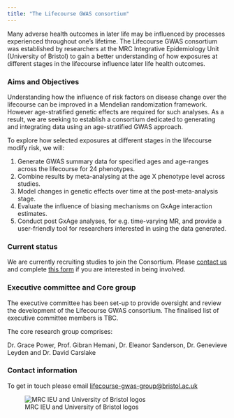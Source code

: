 ```yaml
---
title: "The Lifecourse GWAS consortium"
---
```


 Many adverse health outcomes in later life may be influenced by processes experienced throughout one's lifetime.  The Lifecourse GWAS consortium was established by researchers at the MRC Integrative Epidemiology Unit (University of Bristol) to gain a better understanding of how exposures at different stages in the lifecourse influence later life health outcomes. 
 

### Aims and Objectives 
 
Understanding how the influence of risk factors on disease change over the lifecourse can be improved in a Mendelian randomization framework. However age-stratified genetic effects are required for such analyses. As a result, we are seeking to establish a consortium dedicated to generating and integrating data using an age-stratified GWAS approach.

To explore how selected exposures at different stages in the lifecourse modify risk, we will:

1. Generate GWAS summary data for specified ages and age-ranges across the lifecourse for 24 phenotypes.
2. Combine results by meta-analysing at the age X phenotype level across studies.
3. Model changes in genetic effects over time at the post-meta-analysis stage.
4. Evaluate the influence of biasing mechanisms on GxAge interaction estimates.
5. Conduct post GxAge analyses, for e.g. time-varying MR, and provide a user-friendly tool for researchers interested in using the data generated. 



### Current status

We are currently recruiting studies to join the Consortium. Please [contact us](mailto:lifecourse-gwas-group@bristol.ac.uk) and complete [this form](https://forms.office.com/Pages/ResponsePage.aspx?id=MH_ksn3NTkql2rGM8aQVG0U72k35TltGgATkuYTORv1UOFpZQVlHRDBHWUlVUFkzVjNZMjdBMTdMWS4u) if you are interested in being involved. 



### Executive committee and Core group 

The executive committee has been set-up to provide oversight and review the development of the Lifecourse GWAS consortium. The finalised list of executive committee members is TBC.  

The core research group comprises: 

Dr. Grace Power, Prof. Gibran Hemani, Dr. Eleanor Sanderson, Dr. Genevieve Leyden and Dr. David Carslake 


### Contact information

To get in touch please email [lifecourse-gwas-group@bristol.ac.uk](mailto:lifecourse-gwas-group@bristol.ac.uk)

![MRC IEU and University of Bristol logos](images/mrcieu_bristol.png)